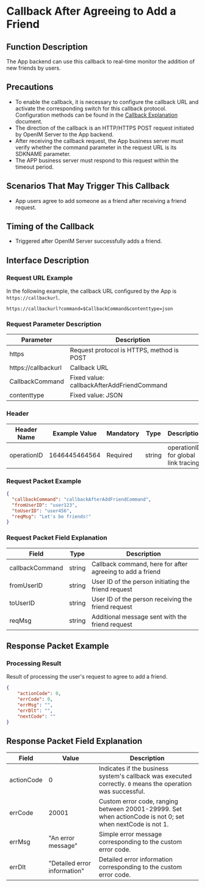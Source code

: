 # Callback After Agreeing to Add a Friend

## Function Description
The App backend can use this callback to real-time monitor the addition of new friends by users.

## Precautions
- To enable the callback, it is necessary to configure the callback URL and activate the corresponding switch for this callback protocol. Configuration methods can be found in the [Callback Explanation](../introduction) document.
- The direction of the callback is an HTTP/HTTPS POST request initiated by OpenIM Server to the App backend.
- After receiving the callback request, the App business server must verify whether the command parameter in the request URL is its SDKNAME parameter.
- The APP business server must respond to this request within the timeout period.

## Scenarios That May Trigger This Callback
- App users agree to add someone as a friend after receiving a friend request.

## Timing of the Callback
- Triggered after OpenIM Server successfully adds a friend.

## Interface Description

### Request URL Example
In the following example, the callback URL configured by the App is `https://callbackurl`.
```plaintext
https://callbackurl?command=$CallbackCommand&contenttype=json
```

### Request Parameter Description

| Parameter            | Description                                          |
|----------------------|------------------------------------------------------|
| https               | Request protocol is HTTPS, method is POST            |
| https://callbackurl | Callback URL                                         |
| CallbackCommand     | Fixed value: callbackAfterAddFriendCommand           |
| contenttype         | Fixed value: JSON                                    |

### Header
| Header Name | Example Value | Mandatory | Type   | Description                         |
|-------------|---------------|-----------|--------|-------------------------------------|
| operationID | 1646445464564 | Required  | string | operationID for global link tracing |

### Request Packet Example
```json
{
  "callbackCommand": "callbackAfterAddFriendCommand",
  "fromUserID": "user123",
  "toUserID": "user456",
  "reqMsg": "Let's be friends!"
}
```

### Request Packet Field Explanation

| Field            | Type    | Description                                      |
|------------------|---------|--------------------------------------------------|
| callbackCommand  | string  | Callback command, here for after agreeing to add a friend |
| fromUserID       | string  | User ID of the person initiating the friend request |
| toUserID         | string  | User ID of the person receiving the friend request |
| reqMsg           | string  | Additional message sent with the friend request   |

## Response Packet Example

### Processing Result
Result of processing the user's request to agree to add a friend.

```json
{
    "actionCode": 0,
    "errCode": 0,
    "errMsg": "",
    "errDlt": "",
    "nextCode": ""
}
```

## Response Packet Field Explanation

| Field      | Value  | Description                                              |
|------------|--------|----------------------------------------------------------|
| actionCode | 0      | Indicates if the business system's callback was executed correctly. `0` means the operation was successful. |
| errCode    | 20001  | Custom error code, ranging between 20001-29999. Set when actionCode is not 0; set when nextCode is not 1. |
| errMsg     | "An error message" | Simple error message corresponding to the custom error code. |
| errDlt     | "Detailed error information" | Detailed error information corresponding to the custom error code. |